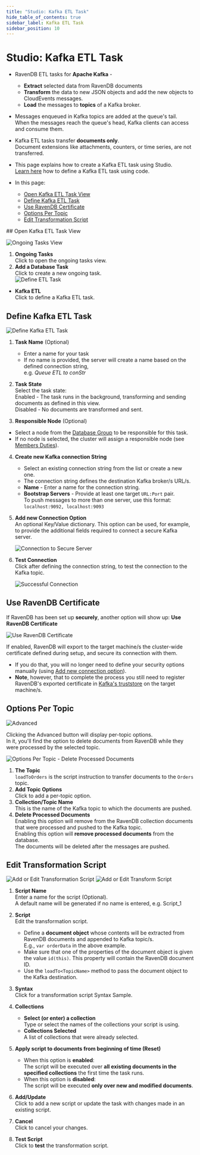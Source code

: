 ```yaml
---
title: "Studio: Kafka ETL Task"
hide_table_of_contents: true
sidebar_label: Kafka ETL Task
sidebar_position: 10
---
```



# Studio: Kafka ETL Task
<Admonition type="note" title="">

* RavenDB ETL tasks for **Apache Kafka** -  
   * **Extract** selected data from RavenDB documents  
   * **Transform** the data to new JSON objects and add the new objects to CloudEvents messages.  
   * **Load** the messages to **topics** of a Kafka broker.  
* Messages enqueued in Kafka topics are added at the queue's tail.  
  When the messages reach the queue's head, Kafka clients can access and consume them.  
* Kafka ETL tasks transfer **documents only**.  
  Document extensions like attachments, counters, or time series, are not transferred.  
* This page explains how to create a Kafka ETL task using Studio.  
  [Learn here](../../../../server/ongoing-tasks/etl/queue-etl/kafka.mdx) how to define a Kafka ETL task using code.  

* In this page:  
  * [Open Kafka ETL Task View](../../../../studio/database/tasks/ongoing-tasks/kafka-etl-task.mdx#open-kafka-etl-task-view)  
  * [Define Kafka ETL Task](../../../../studio/database/tasks/ongoing-tasks/kafka-etl-task.mdx#define-kafka-etl-task)  
  * [Use RavenDB Certificate](../../../../studio/database/tasks/ongoing-tasks/kafka-etl-task.mdx#use-ravendb-certificate)  
  * [Options Per Topic](../../../../studio/database/tasks/ongoing-tasks/kafka-etl-task.mdx#options-per-topic)  
  * [Edit Transformation Script](../../../../studio/database/tasks/ongoing-tasks/kafka-etl-task.mdx#edit-transformation-script)  

</Admonition>
## Open Kafka ETL Task View

![Ongoing Tasks View](./assets/ongoing-tasks.png)

1. **Ongoing Tasks**  
   Click to open the ongoing tasks view.  
2. **Add a Database Task**  
   Click to create a new ongoing task.  
![Define ETL Task](./assets/kafka_task-selection.png)

* **Kafka ETL**  
  Click to define a Kafka ETL task.  
   


## Define Kafka ETL Task

![Define Kafka ETL Task](./assets/kafka_etl-define-task.png)

1. **Task Name** (Optional)  
   * Enter a name for your task  
   * If no name is provided, the server will create a name based on the defined connection string,  
     e.g. *Queue ETL to conStr*  

2. **Task State**  
   Select the task state:  
   Enabled - The task runs in the background, transforming and sending documents as defined in this view.  
   Disabled - No documents are transformed and sent.  

3. **Responsible Node** (Optional)  
  * Select a node from the [Database Group](../../../../studio/database/settings/manage-database-group.mdx) to be responsible for this task.  
  * If no node is selected, the cluster will assign a responsible node (see [Members Duties](../../../../studio/database/settings/manage-database-group.mdx#database-group-topology---members-duties)).  

4. **Create new Kafka connection String**  
    * Select an existing connection string from the list or create a new one.  
    * The connection string defines the destination Kafka broker/s URL/s.  
    * **Name** - Enter a name for the connection string.  
    * **Bootstrap Servers** - Provide at least one target `URL:Port` pair.  
      To push messages to more than one server, use this format: `localhost:9092, localhost:9093`

5. **Add new Connection Option**  
   An optional Key/Value dictionary.
   This option can be used, for example, to provide the additional fields required 
   to connect a secure Kafka server.  
   
     ![Connection to Secure Server](./assets/kafka_connection-string_connection-options.png)

6. **Test Connection**  
   Click after defining the connection string, to test the connection to 
   the Kafka topic.  

     ![Successful Connection](./assets/kafka_successful-connection.png)

  

## Use RavenDB Certificate

If RavenDB has been set up **securely**, another option will show up: **Use RavenDB Certificate**

![Use RavenDB Certificate](./assets/kafka_use-ravenDB-certificate.png)

If enabled, RavenDB will export to the target machine/s the cluster-wide 
certificate defined during setup, and secure its connection with them.  

* If you do that, you will no longer need to define your security options manually 
  (using [Add new connection option](../../../../studio/database/tasks/ongoing-tasks/kafka-etl-task.mdx#define-kafka-etl-task)).  
* **Note**, however, that to complete the process you still need to register RavenDB's 
  exported certificate in [Kafka's truststore](https://kafka.apache.org/documentation/streams/developer-guide/security.html) 
  on the target machine/s.  



## Options Per Topic

![Advanced](./assets/kafka_click-for-advanced-options.png)

Clicking the Advanced button will display per-topic options.  
In it, you'll find the option to delete documents from RavenDB 
while they were processed by the selected topic.  

![Options Per Topic - Delete Processed Documents](./assets/kafka_options-per-topic.png)

1. **The Topic**  
   `loadToOrders` is the script instruction to transfer documents to the `Orders` topic.  
2. **Add Topic Options**  
   Click to add a per-topic option.  
3. **Collection/Topic Name**  
   This is the name of the Kafka topic to which the documents are pushed.  
4. **Delete Processed Documents**  
   Enabling this option will remove from the RavenDB collection documents that 
   were processed and pushed to the Kafka topic.  
   <Admonition type="warning" title="">
    Enabling this option will **remove processed documents** from the database.  
    The documents will be deleted after the messages are pushed.  
   </Admonition>




## Edit Transformation Script

![Add or Edit Transformation Script](./assets/add-or-edit-script.png)
![Add or Edit Transform Script](./assets/kafka_transformation-script.png)

1. **Script Name**  
   Enter a name for the script (Optional).  
   A default name will be generated if no name is entered, e.g. Script_1  

2. **Script**  
   Edit the transformation script.  
   * Define a **document object** whose contents will be extracted from 
     RavenDB documents and appended to Kafka topic/s.  
     E.g., `var orderData` in the above example.  
   * Make sure that one of the properties of the document object 
     is given the value `id(this)`. This property will contain the 
     RavenDB document ID.  
   * Use the `loadTo<TopicName>` method to pass the document object 
     to the Kafka destination.  

3. **Syntax**  
   Click for a transformation script Syntax Sample.  

4. **Collections**  
    * **Select (or enter) a collection**  
      Type or select the names of the collections your script is using.  
    * **Collections Selected**  
      A list of collections that were already selected.  

5. **Apply script to documents from beginning of time (Reset)**  
    * When this option is **enabled**:  
      The script will be executed over **all existing documents in the 
      specified collections** the first time the task runs.  
    * When this option is **disabled**:  
      The script will be executed **only over new and modified documents**.  

6. **Add/Update**  
   Click to add a new script or update the task with changes made in an existing script.  

7. **Cancel**  
   Click to cancel your changes.  

8. **Test Script**  
   Click to **test** the transformation script.  




